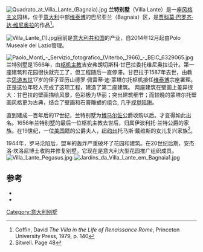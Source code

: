 [[File:Quadrato_at_Villa_Lante_(Bagnaia).jpg|thumb]]
'''兰特别墅'''（Villa Lante）是一座[[风格主义|风格主义]]园林，位于[[意大利|意大利]]中部[[维泰博|维泰博]]的巴尼亚兰（Bagnaia）区，是[[贾科莫·巴罗齐·达·维尼奥拉|贾科莫·巴罗齐·达·维尼奥拉]]的作品<ref>Coffin, David ''The Villa in the Life of Renaissance Rome'', Princeton University Press, 1979, p. 140</ref>。

[[File:Villa_Lante_(1).jpg|thumb]]目前是[[意大利共和国|意大利共和国]]的产业，自2014年12月起由Polo Museale del Lazio管理。

[[File:Paolo_Monti_-_Servizio_fotografico_(Viterbo,_1966)_-_BEIC_6329065.jpg|thumb]]
兰特别墅是1566年，由[[枢机主教|枢机主教]]吉安弗朗切斯科·甘巴拉委托维尼奥拉设计。第一座建筑和花园很快就完工了，但工程随后一直停滞。甘巴拉于1587年去世，由教宗[[思道五世|思道五世]]17岁的侄子亚历山德罗·佩雷蒂·迪·蒙塔尔托枢机接任[[维泰博|维泰博]]宗座署理。正是这位年轻人完成了这项工程，建造了第二座建筑。 两座建筑在壁画上差异很大：甘巴拉的壁画描绘风景，色彩极为华丽；突出建筑细节；而较晚的蒙塔尔托壁画风格更为古典，结合了壁画和石膏雕塑的组合, 几乎[[视觉陷阱|视觉陷阱]]。

直到建成一百年后的17世纪，兰特别墅为[[博马尔佐|博马尔佐]]公爵收购以后。才变得如此出名。1656年兰特别墅的最后一位枢机主教去世后，归属伊波利托·兰特公爵的家族。在19世纪，一位[[美国|美国]]籍的公爵夫人，[[纽约州|纽约州]]托马斯·戴维斯的女儿复兴家族<ref>Sitwell. Page 48</ref>。

1944年，罗马沦陷后，盟军的轰炸严重破坏了花园和建筑。在20世纪后期，安杰洛·坎洛尼博士收购并修复别墅。它现在是意大利大型花园推广组织成员。
[[File:Villa_Lante_Pegasus.jpg|thumb]]
[[File:Jardins_da_Villa_Lante_em_Bagnaia1.jpg|thumb]]

== 参考 ==
{{reflist}}
*{{cite book | author=Attlee, Helena |title=Italian Gardens - A Cultural History | location=London | publisher=Frances Lincoln| year=2006 | type = paperback | isbn=978-0-7112-3392-8| pages = 240 pages.}}
* {{cite book |author = Sacheverell Sitwell | year = 1961 | title = Great Houses of Europe | publisher = George Weidenfeld and Nicolson Ltd | location = London | isbn =  0-600-33843-6}}
{{coord|42|25|33|N|12|9|17|E|display=title|region:IT_type:landmark_source:fiwiki}}
[[Category:意大利别墅|Category:意大利别墅]]